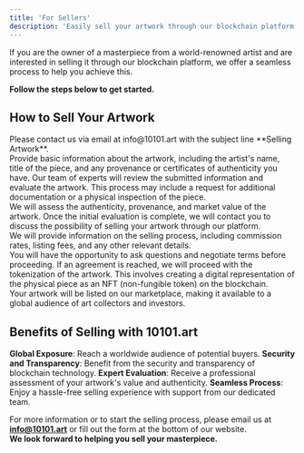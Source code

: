 ```yaml
---
title: 'For Sellers' 
description: 'Easily sell your artwork through our blockchain platform
---
```


If you are the owner of a masterpiece from a world-renowned artist and are interested in selling it through our blockchain platform, we offer a seamless process to help you achieve this. 

**Follow the steps below to get started.**

## How to Sell Your Artwork


<Steps>
  <Step title="Initial Contact">
    Please contact us via email at info@10101.art with the subject line **Selling Artwork**. <br />
    Provide basic information about the artwork, including the artist's name, title of the piece, and any provenance or certificates of authenticity you have.
  </Step>
  <Step title="Review and Evaluation">
    Our team of experts will review the submitted information and evaluate the artwork. This process may include a request for additional documentation or a physical inspection of the piece. <br />
	We will assess the authenticity, provenance, and market value of the artwork.
  </Step>
  <Step title="Discussion and Agreement">
    Once the initial evaluation is complete, we will contact you to discuss the possibility of selling your artwork through our platform. <br />
    We will provide information on the selling process, including commission rates, listing fees, and any other relevant details. <br />
    You will have the opportunity to ask questions and negotiate terms before proceeding.
  </Step>
    <Step title="Tokenization and Listing">
    If an agreement is reached, we will proceed with the tokenization of the artwork. This involves creating a digital representation of the physical piece as an NFT (non-fungible token) on the blockchain. <br />
    Your artwork will be listed on our marketplace, making it available to a global audience of art collectors and investors.
</Steps>

## Benefits of Selling with 10101.art

**Global Exposure**: Reach a worldwide audience of potential buyers.
**Security and Transparency**: Benefit from the security and transparency of blockchain technology.
**Expert Evaluation**: Receive a professional assessment of your artwork's value and authenticity.
**Seamless Process**: Enjoy a hassle-free selling experience with support from our dedicated team.

For more information or to start the selling process, please email us at **info@10101.art** or fill out the form at the bottom of our website. <br /> 
**We look forward to helping you sell your masterpiece.**

